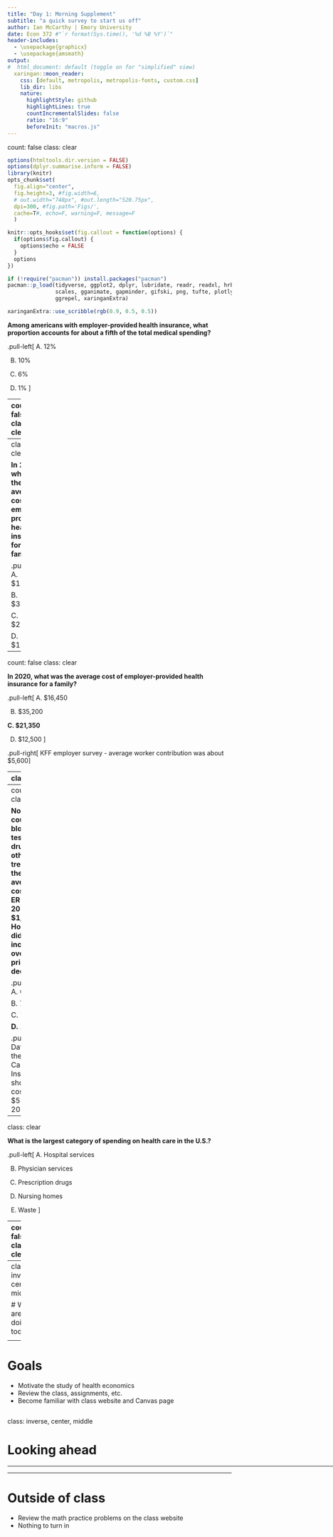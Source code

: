 ```yaml
---
title: "Day 1: Morning Supplement"
subtitle: "a quick survey to start us off"
author: Ian McCarthy | Emory University
date: Econ 372 #"`r format(Sys.time(), '%d %B %Y')`"
header-includes: 
  - \usepackage{graphicx}
  - \usepackage{amsmath}
output:
#  html_document: default (toggle on for "simplified" view)
  xaringan::moon_reader:
    css: [default, metropolis, metropolis-fonts, custom.css] 
    lib_dir: libs
    nature:
      highlightStyle: github
      highlightLines: true
      countIncrementalSlides: false
      ratio: "16:9"
      beforeInit: "macros.js"
---
```

count: false
class: clear

<!-- Adjust some CSS code for font size, maintain R code font size -->
<style type="text/css">
.remark-slide-content {
    font-size: 30px;
    padding: 1em 2em 1em 2em;    
}
.remark-code, .remark-inline-code { 
    font-size: 20px;
}
</style>


<!-- Set R options for how code chunks are displayed and load packages -->
```r
options(htmltools.dir.version = FALSE)
options(dplyr.summarise.inform = FALSE)
library(knitr)
opts_chunk$set(
  fig.align="center",  
  fig.height=3, #fig.width=6,
  # out.width="748px", #out.length="520.75px",
  dpi=300, #fig.path='Figs/',
  cache=T#, echo=F, warning=F, message=F
  )

knitr::opts_hooks$set(fig.callout = function(options) {
  if(options$fig.callout) {
    options$echo = FALSE
  }
  options
})

if (!require("pacman")) install.packages("pacman")
pacman::p_load(tidyverse, ggplot2, dplyr, lubridate, readr, readxl, hrbrthemes,
               scales, gganimate, gapminder, gifski, png, tufte, plotly, OECD,
               ggrepel, xaringanExtra)
```


```r
xaringanExtra::use_scribble(rgb(0.9, 0.5, 0.5))
```


**Among americans with employer-provided health insurance, what proportion accounts for about a fifth of the total medical spending?**

.pull-left[
  A.  12%
  
  B.  10%
  
  C.  6%
  
  D.  1%
]


---
count: false
class: clear

**Among americans with employer-provided health insurance, what proportion accounts for about a fifth of the total medical spending?**

.pull-left[
  A.  12%
  
  B.  10%
  
  C.  6%
  
  **D.  1%**
]

.pull-right[
A Kaiser Family Foundation survey found that 1.3% of people with health insurance through their employers accounted for 19.5% of spending (about $88,000 per person on average)
]

---
class: clear

**In 2020, what was the average cost of employer-provided health insurance for a family?**

.pull-left[
  A.  $16,450
  
  B.  $35,200
  
  C.  $21,350

  D.  $12,500
]


---
count: false
class: clear

**In 2020, what was the average cost of employer-provided health insurance for a family?**

.pull-left[
  A.  $16,450
  
  B.  $35,200
  
  **C.  $21,350**

  D.  $12,500
]

.pull-right[
KFF employer survey - average worker contribution was about $5,600
]


---
class: clear

**Not counting blood tests, drugs, or other treatments, the average cost of an ER visit in 2017 was $1,390. How much did this increase over the prior decade?**

.pull-left[
  A.  0.76%
  
  B.  7.6%
  
  C.  76%
  
  D.  176%
]


---
count: false
class: clear

**Not counting blood tests, drugs, or other treatments, the average cost of an ER visit in 2017 was $1,390. How much did this increase over the prior decade?**

.pull-left[
  A.  0.76%
  
  B.  7.6%
  
  C.  76%
  
  **D.  176%**
]

.pull-right[
Data from the Health Care Cost Institute show a cost of $503 in 2008.
]



---
class: clear

**What is the largest category of spending on health care in the U.S.?**

.pull-left[
  A.  Hospital services
  
  B.  Physician services
  
  C.  Prescription drugs
  
  D.  Nursing homes
  
  E.  Waste
]


---
count: false
class: clear

**What is the largest category of spending on health care in the U.S.?**

.pull-left[
  **A.  Hospital services**
  
  B.  Physician services
  
  C.  Prescription drugs
  
  D.  Nursing homes
  
  E.  Waste
]

.pull-right[
From CMS National Health Expenditure reports, we spent $1.2 trillion on hospital care in 2019 (about 31% of total spending). Prescription drugs, while growing at a faster rate, constitute less than 10% of total health expenditures.
]


<!-- New Section -->
---
class: inverse, center, middle

# What are we doing today?

<html><div style='float:left'></div><hr color='#EB811B' size=1px width=1055px></html>

---
# Goals

- Motivate the study of health economics
- Review the class, assignments, etc.
- Become familiar with class website and Canvas page



<!-- New Section -->
---
class: inverse, center, middle

# Looking ahead

<html><div style='float:left'></div><hr color='#EB811B' size=1px width=1055px></html>


---
# Outside of class

- Review the math practice problems on the class website
- Nothing to turn in